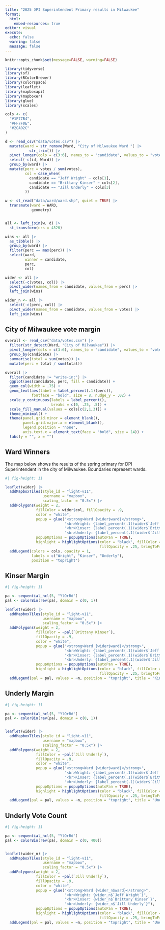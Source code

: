 ```yaml
---
title: "2025 DPI Superintendent Primary results in Milwaukee"
format: 
  html:
    embed-resources: true
editor: visual
execute: 
  echo: false
  warning: false
  message: false
---
```


```r
knitr::opts_chunk$set(message=FALSE, warning=FALSE)

library(tidyverse)
library(sf)
library(RColorBrewer)
library(colorspace)
library(leaflet)
library(mapboxapi)
library(mapboxer)
library(glue)
library(scales)

cols <- c(
  "#1F77B4",
  "#FF7F0E",
  "#2CA02C"
)

d <- read_csv("data/votes.csv") |> 
  mutate(ward = str_remove(Ward, "City of Milwaukee Ward ") |> 
           str_trim()) |> 
  pivot_longer(cols = c(3:6), names_to = "candidate", values_to = "votes") |> 
  select(-c(id, Ward)) |> 
  group_by(ward) |> 
  mutate(perc = votes / sum(votes),
         col = case_when(
           candidate == "Jeff Wright" ~ cols[1],
           candidate == "Brittany Kinser" ~ cols[2],
           candidate == "Jill Underly" ~ cols[3]
         ))

w <- st_read("data/ward/ward.shp", quiet = TRUE) |> 
  transmute(ward = WARD,
            geometry)


all <- left_join(w, d) |>
  st_transform(crs = 4326)

wins <- all |> 
  as_tibble() |> 
  group_by(ward) |> 
  filter(perc == max(perc)) |> 
  select(ward, 
         winner = candidate,
         perc,
         col)

wider <- all |> 
  select(-c(votes, col)) |> 
  pivot_wider(names_from = candidate, values_from = perc) |> 
  left_join(wins)

wider_n <- all |> 
  select(-c(perc, col)) |> 
  pivot_wider(names_from = candidate, values_from = votes) |> 
  left_join(wins)
```

## City of Milwaukee vote margin

```r
overall <- read_csv("data/votes.csv") |> 
  filter(str_detect(Ward, "City of Milwaukee")) |> 
  pivot_longer(cols = c(3:6), names_to = "candidate", values_to = "votes") |> 
  group_by(candidate) |> 
  summarise(total = sum(votes)) |> 
  mutate(perc = total / sum(total))

overall |> 
  filter(candidate != "write-in:") |> 
  ggplot(aes(candidate, perc, fill = candidate)) +
  geom_col(width = .75) +
  geom_text(aes(label = label_percent(.1)(perc)),
            fontface = "bold", size = 8, nudge_y = .02) +
  scale_y_continuous(labels = label_percent(),
                     breaks = c(0, .25, .5)) +
  scale_fill_manual(values = cols[c(2,1,3)]) +
  theme_minimal() +
  theme(panel.grid.minor = element_blank(),
        panel.grid.major.x = element_blank(),
        legend.position = "none",
        axis.text.x = element_text(face = "bold", size = 14)) +
  labs(y = "", x = "")
```
## Ward Winners

The map below shows the results of the spring primary for DPI Superintendent in the city of Milwaukee. Boundaries represent wards.

```r
#| fig-height: 11

leaflet(wider) |>
  addMapboxTiles(style_id = "light-v11",
                 username = "mapbox",
                 scaling_factor = "0.5x") |>
  addPolygons(weight = 2,
              fillColor = wider$col, fillOpacity = .9,
              color = "white",
              popup = glue("<strong>Ward {wider$ward}</strong>",
                           "<br>Wright: {label_percent(.1)(wider$`Jeff Wright`)}",
                           "<br>Kinser: {label_percent(.1)(wider$`Brittany Kinser`)}",
                           "<br>Underly: {label_percent(.1)(wider$`Jill Underly`)}"),
              popupOptions = popupOptions(autoPan = TRUE),
              highlight = highlightOptions(color = "black", fillColor = "white",
                                           fillOpacity = .25, bringToFront = TRUE)) |> 
  addLegend(colors = cols, opacity = 1, 
            labels = c("Wright", "Kinser", "Underly"), 
            position = "topright")

```


## Kinser Margin

```r
#| fig-height: 11

pa <- sequential_hcl(5, "YlOrRd")
pal <- colorBin(rev(pa), domain = c(0, 1))

leaflet(wider) |>
  addMapboxTiles(style_id = "light-v11",
                 username = "mapbox",
                 scaling_factor = "0.5x") |>
  addPolygons(weight = 2,
              fillColor = ~pal(`Brittany Kinser`), 
              fillOpacity = .9, 
              color = "white",
              popup = glue("<strong>Ward {wider$ward}</strong>",
                           "<br>Wright: {label_percent(.1)(wider$`Jeff Wright`)}",
                           "<br>Kinser: {label_percent(.1)(wider$`Brittany Kinser`)}",
                           "<br>Underly: {label_percent(.1)(wider$`Jill Underly`)}"),
              popupOptions = popupOptions(autoPan = TRUE),
              highlight = highlightOptions(color = "black", fillColor = "white",
                                           fillOpacity = .25, bringToFront = TRUE)) |> 
  addLegend(pal = pal, values = ~n, position = "topright", title = "Kinser Margin")

```

## Underly Margin

```r
#| fig-height: 11

pa <- sequential_hcl(5, "YlOrRd")
pal <- colorBin(rev(pa), domain = c(0, 1))


leaflet(wider) |>
  addMapboxTiles(style_id = "light-v11",
                 username = "mapbox",
                 scaling_factor = "0.5x") |>
  addPolygons(weight = 2,
              fillColor = ~pal(`Jill Underly`), 
              fillOpacity = .9, 
              color = "white",
              popup = glue("<strong>Ward {wider$ward}</strong>",
                           "<br>Wright: {label_percent(.1)(wider$`Jeff Wright`)}",
                           "<br>Kinser: {label_percent(.1)(wider$`Brittany Kinser`)}",
                           "<br>Underly: {label_percent(.1)(wider$`Jill Underly`)}"),
              popupOptions = popupOptions(autoPan = TRUE),
              highlight = highlightOptions(color = "black", fillColor = "white",
                                           fillOpacity = .25, bringToFront = TRUE)) |> 
  addLegend(pal = pal, values = ~n, position = "topright", title = "Underly Margin")

```

## Underly Vote Count

```r
#| fig-height: 11

pa <- sequential_hcl(5, "YlOrRd")
pal <- colorBin(rev(pa), domain = c(0, 400))


leaflet(wider_n) |>
  addMapboxTiles(style_id = "light-v11",
                 username = "mapbox",
                 scaling_factor = "0.5x") |>
  addPolygons(weight = 2,
              fillColor = ~pal(`Jill Underly`), 
              fillOpacity = .9, 
              color = "white",
              popup = glue("<strong>Ward {wider_n$ward}</strong>",
                           "<br>Wright: {wider_n$`Jeff Wright`}",
                           "<br>Kinser: {wider_n$`Brittany Kinser`}",
                           "<br>Underly: {wider_n$`Jill Underly`}"),
              popupOptions = popupOptions(autoPan = TRUE),
              highlight = highlightOptions(color = "black", fillColor = "white",
                                           fillOpacity = .25, bringToFront = TRUE)) |> 
  addLegend(pal = pal, values = ~n, position = "topright", title = "Underly Margin")

```